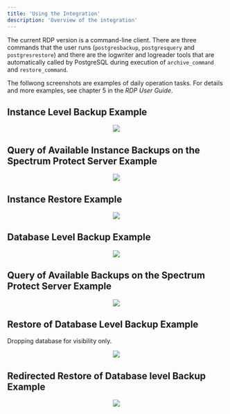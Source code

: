 ```yaml
---
title: 'Using the Integration'
description: 'Overview of the integration'
---
```

The current RDP version is a command-line client. There are three commands that the user runs
(`postgresbackup`, `postgresquery` and `postgresrestore`) and there are the logwriter and logreader tools that are
automatically called by PostgreSQL during execution of `archive_command` and `restore_command`.

The follwong screenshots are examples of daily operation tasks. For details and more examples, see chapter 5 in the *RDP User Guide*.



## Instance Level Backup Example

<p align="center">
  <img  src="Images/InstanceLevelBackup.png">
</p>

## Query of Available Instance Backups on the Spectrum Protect Server Example

<p align="center">
  <img  src="Images/QueryofAvailableInstanceBackups.png">
</p>

## Instance Restore Example

<p align="center">
  <img  src="Images/InstanceRestore.png">
</p>

## Database Level Backup Example

<p align="center">
  <img  src="Images/DatabaseLevelBackup.png">
</p>

## Query of Available Backups on the Spectrum Protect Server Example

<p align="center">
  <img  src="Images/AvailableBackups.png">
</p>

## Restore of Database Level Backup Example

Dropping database for visibility only.

<p align="center">
  <img  src="Images/RestoreofDatabaseLevelBackup.png">
</p>

## Redirected Restore of Database level Backup Example

<p align="center">
  <img  src="Images/RedirectedRestore.png">
</p>